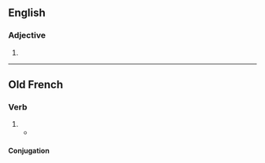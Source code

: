 ==English==

===Adjective===
{{head|en|adjective comparative form}}

# {{en-comparative of|touchy}}

----

==Old French==

===Verb===
{{head|fro|verb}}

# {{alternative form of|tochier|lang=fro}}
#* {{quote-book|title=[[s:fr:Yvain ou le Chevalier au Lion|Yvain ou le Chevalier au Lion]]|author={{w|Christian of Troyes}}|year=circa 1170|passage=Qu'il me vit vers lui aprochier.<br>Je ne soi s'il me vaut '''touchier'''[.]|translation=He saw me coming toward him.<br>I did not know if it was worth touching him.}}

====Conjugation====
{{fro-conj-ier}}